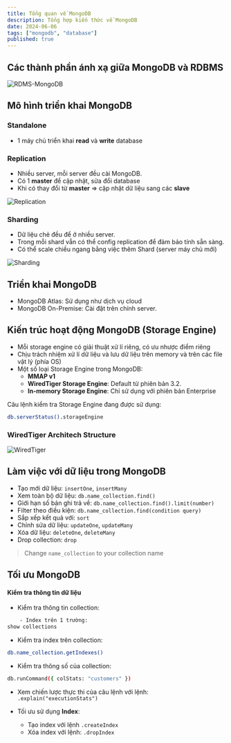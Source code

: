```yaml
---
title: Tổng quan về MongoDB  
description: Tổng hợp kiến thức về MongoDB
date: 2024-06-06
tags: ["mongodb", "database"]
published: true
---
```


## Các thành phần ánh xạ giữa MongoDB và RDBMS 

![RDMS-MongoDB](https://beginnersbook.com/wp-content/uploads/2017/09/RDBMS_MongoDB_Mapping.jpg)

## Mô hình triển khai MongoDB 

### Standalone

- 1 máy chủ triển khai **read** và **write** database


### Replication

- Nhiều server, mỗi server đều cài MongoDB. 
- Có 1 **master** để cập nhật, sửa đổi database
- Khi có thay đổi từ **master** => cập nhật dữ liệu sang các **slave**

![Replication](https://www.researchgate.net/publication/341951020/figure/fig3/AS:940967003705344@1601355424060/Replica-Set-architecture-in-MongoDB.png)

### Sharding

- Dữ liệu chẻ đều để ở nhiều server.
- Trong mỗi shard vẫn có thể config replication để đảm bảo tính sẵn sàng.
- Có thể scale chiều ngang bằng việc thêm Shard (server máy chủ mới)

![Sharding](https://webimages.mongodb.com/_com_assets/cms/kyc0jb18ofictfyzk-image3.png?auto=format%252Ccompress)


## Triển khai MongoDB

- MongoDB Atlas: Sử dụng như dịch vụ cloud
- MongoDB On-Premise: Cài đặt trên chính server.

## Kiến trúc hoạt động MongoDB (Storage Engine)

- Mỗi storage engine có giải thuật xử lí riêng, có ưu nhược điểm riêng
- Chịu trách nhiệm xử lí dữ liệu và lưu dữ liệu trên memory và trên các file vật lý (phía OS)
- Một số loại Storage Engine trong MongoDB:
    - **MMAP v1** 
    - **WiredTiger Storage Engine**: Default từ phiên bản 3.2.  
    - **In-memory Storage Engine**: Chỉ sử dụng với phiên bản Enterprise

Câu lệnh kiểm tra Storage Engine đang được sử dụng:

```bash
db.serverStatus().storageEngine
```

### WiredTiger Architech Structure

![WiredTiger](http://nicewoong.github.io/assets/wiredtiger_internal.jpg)

## Làm việc với dữ liệu trong MongoDB 

- Tạo mới dữ liệu: `insertOne`, `insertMany`
- Xem toàn bộ dữ liệu: `db.name_collection.find()`
- Giới hạn số bản ghi trả về: `db.name_collection.find().limit(number)`
- Filter theo điều kiện: `db.name_collection.find(condition query)`
- Sắp xếp kết quả với: `sort`
- Chỉnh sửa dữ liệu: `updateOne`, `updateMany`
- Xóa dữ liệu: `deleteOne`, `deleteMany`
- Drop collection: `drop`

> Change `name_collection` to your collection name

## Tối ưu MongoDB

#### Kiểm tra thông tin dữ liệu 

- Kiểm tra thông tin collection: 

```bash 
    - Index trên 1 trường: 
show collections
```

- Kiểm tra index trên collection: 

```bash
db.name_collection.getIndexes() 
```

- Kiểm tra thông số của collection:

```bash
db.runCommand({ colStats: "customers" }) 
```

- Xem chiến lược thực thi của câu lệnh với lệnh: `.explain("executionStats")`

- Tối ưu sử dụng **Index**: 
    - Tạo index với lệnh `.createIndex`
    - Xóa index với lệnh: `.dropIndex`